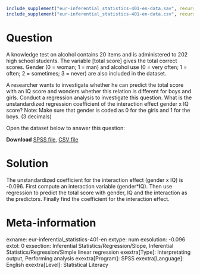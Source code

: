 ```{r, echo = FALSE, results = "hide"}
include_supplement("eur-inferential_statistics-401-en-data.sav", recursive = TRUE)
include_supplement("eur-inferential_statistics-401-en-data.csv", recursive = TRUE)
```

Question
========
A knowledge test on alcohol contains 20 items and is administered to 202 high school students. The variable [total score] gives the total correct scores. Gender (0 = woman; 1 = man) and alcohol use (0 = very often; 1 = often; 2 = sometimes; 3 = never) are also included in the dataset. 

A researcher wants to investigate whether he can predict the total score with an IQ score and wonders whether this relation is different for boys and girls. Conduct a regression analysis to investigate this question. What is the unstandardized regression coefficient of the interaction effect gender x IQ score? Note: Make sure that gender is coded as 0 for the girls and 1 for the boys. (3 decimals)

Open the dataset below to answer this question:

**Download** [SPSS file](eur-inferential_statistics-401-en-data.sav), [CSV file](eur-inferential_statistics-401-en-data.csv)


Solution
========
The unstandardized coefficient for the interaction effect (gender x IQ) is -0.096. First compute an interaction variable (gender*IQ). Then use regression to predict the total score with gender, IQ and the interaction as the predictors. Finally find the coefficient for the interaction effect.


Meta-information
================
exname: eur-inferential_statistics-401-en
extype: num
exsolution: -0.096
extol: 0
exsection: Inferential Statistics/Regression/Slope, Inferential Statistics/Regression/Simple linear regression
exextra[Type]: Interpretating output, Performing analysis
exextra[Program]: SPSS
exextra[Language]: English
exextra[Level]: Statistical Literacy